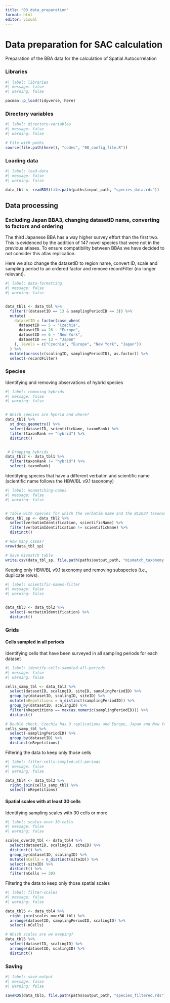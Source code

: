 ---
title: "03_data_preparation"
format: html
editor: visual
---

# Data preparation for SAC calculation

Preparation of the BBA data for the calculation of Spatial Autocorrelation

### Libraries

```{r}
#| label: libraries
#| message: false
#| warning: false

pacman::p_load(tidyverse, here)
```

### Directory variables

```{r}
#| label: directory-variables
#| message: false
#| warning: false

# File with paths
source(file.path(here(), "codes", "00_config_file.R"))
```

### Loading data

```{r}
#| label: load-data
#| message: false
#| warning: false

data_tbl <- readRDS(file.path(paths$input_path, "species_data.rds"))
```

## Data processing

### Excluding Japan BBA3, changing datasetID name, converting to factors and ordering

The third Japanese BBA has a way higher survey effort than the first two. This is evidenced by the addition of 147 novel species that were not in the previous atlases. To ensure compatibility between BBAs we have decided to not consider this atlas replication.

Here we also change the datasetID to region name, convert ID, scale and sampling period to an ordered factor and remove recordFilter (no longer relevant).

```{r}
#| label: data-formatting
#| message: false
#| warning: false


data_tbl1 <- data_tbl %>% 
  filter(!(datasetID == 13 & samplingPeriodID == 3)) %>% 
  mutate(
    datasetID = factor(case_when(
      datasetID == 5 ~ "Czechia",
      datasetID == 26 ~ "Europe",
      datasetID == 6 ~ "New York",
      datasetID == 13 ~ "Japan"
    ), levels = c("Czechia", "Europe", "New York", "Japan"))
  ) %>% 
  mutate(across(c(scalingID, samplingPeriodID), as.factor)) %>% 
  select(-recordFilter)
```

### Species

Identifying and removing observations of hybrid species

```{r}
#| label: removing-hybrids
#| message: false
#| warning: false


# Which species are hybrid and where?
data_tbl1 %>% 
  st_drop_geometry() %>% 
  select(datasetID, scientificName, taxonRank) %>% 
  filter(taxonRank == "hybrid") %>% 
  distinct()


 # Dropping hybrids
data_tbl2 <- data_tbl1 %>% 
  filter(taxonRank != "hybrid") %>% 
  select(-taxonRank)
```

Identifying species that have a different verbatim and scientific name (scientific name follows the HBW/BL v9.1 taxonomy)

```{r}
#| label: nonmatching-names
#| message: false
#| warning: false


# Table with species for which the verbatim name and the BL2024 taxonomy do not match
data_tbl_sp <- data_tbl2 %>% 
  select(verbatimIdentification, scientificName) %>% 
  filter(verbatimIdentification != scientificName) %>% 
  distinct()

# How many cases?
nrow(data_tbl_sp)

# Save mismatch table
write.csv(data_tbl_sp, file.path(paths$output_path, "mismatch_taxonomy.csv"))
```

Keeping only HBW/BL v9.1 taxonomy and removing subspecies (i.e., duplicate rows).

```{r}
#| label: scientific-names-filter
#| message: false
#| warning: false


data_tbl3 <- data_tbl2 %>% 
  select(-verbatimIdentification) %>% 
  distinct()
```

### Grids

#### Cells sampled in all periods

Identifying cells that have been surveyed in all sampling periods for each dataset

```{r}
#| label: identify-cells-sampled-all-periods
#| message: false
#| warning: false

cells_samp_tbl <- data_tbl3 %>% 
  select(datasetID, scalingID, siteID, samplingPeriodID) %>% 
  group_by(datasetID, scalingID, siteID) %>% 
  mutate(nRepetitions = n_distinct(samplingPeriodID)) %>% 
  group_by(datasetID, scalingID) %>% 
  filter(nRepetitions == max(as.numeric(samplingPeriodID))) %>% 
  distinct()

# Double check. Czechia has 3 replications and Europe, Japan and New York have 2
cells_samp_tbl %>%
  select(-samplingPeriodID) %>% 
  group_by(datasetID) %>% 
  distinct(nRepetitions)
```

Filtering the data to keep only those cells

```{r}
#| label: filter-cells-sampled-all-periods
#| message: false
#| warning: false

data_tbl4 <- data_tbl3 %>% 
  right_join(cells_samp_tbl) %>% 
  select(-nRepetitions)
```

#### Spatial scales with at least 30 cells

Identifying sampling scales with 30 cells or more

```{r}
#| label: scales-over-30-cells
#| message: false
#| warning: false

scales_over30_tbl <- data_tbl4 %>% 
  select(datasetID, scalingID, siteID) %>% 
  distinct() %>% 
  group_by(datasetID, scalingID) %>% 
  mutate(nCells = n_distinct(siteID)) %>% 
  select(-siteID) %>% 
  distinct() %>% 
  filter(nCells >= 30)
```

Filtering the data to keep only those spatial scales

```{r}
#| label: filter-scales
#| message: false
#| warning: false

data_tbl5 <- data_tbl4 %>% 
  right_join(scales_over30_tbl) %>% 
  arrange(datasetID, samplingPeriodID, scalingID) %>% 
  select(-nCells)

# Which scales are we keeping?
data_tbl5 %>% 
  select(datasetID, scalingID) %>% 
  arrange(datasetID, scalingID) %>% 
  distinct()
```

### Saving

```{r}
#| label: save-output
#| message: false
#| warning: false

saveRDS(data_tbl5, file.path(paths$output_path, "species_filtered.rds"))
```
